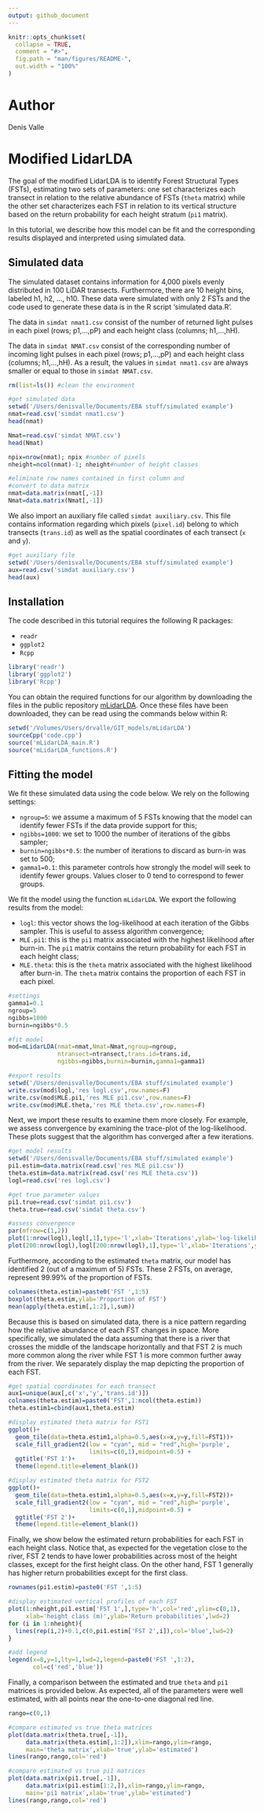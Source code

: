```yaml
---
output: github_document
---
```


<!-- README.md is generated from README.Rmd. Please edit that file -->

```r
knitr::opts_chunk$set(
  collapse = TRUE,
  comment = "#>",
  fig.path = "man/figures/README-",
  out.width = "100%"
)
```

# Author

Denis Valle

# Modified LidarLDA

<!-- badges: start -->
<!-- badges: end -->

The goal of the modified LidarLDA is to identify Forest Structural Types (FSTs), estimating two sets of parameters: one set characterizes each transect in relation to the relative abundance of FSTs (`theta` matrix) while the other set characterizes each FST in relation to its vertical structure based on the return probability for each height stratum (`pi1` matrix). 

In this tutorial, we describe how this model can be fit and the corresponding results displayed and interpreted using simulated data.

## Simulated data

The simulated dataset contains information for 4,000 pixels evenly distributed in 100 LiDAR transects. Furthermore, there are 10 height bins, labeled h1, h2, ..., h10. These data were simulated with only 2 FSTs and the code used to generate these data is in the R script 'simulated data.R'.

The data in `simdat nmat1.csv` consist of the number of returned light pulses in each pixel (rows; p1,...,pP) and each height class (columns; h1,...,hH).

The data in `simdat NMAT.csv` consist of the corresponding number of incoming light pulses in each pixel (rows; p1,...,pP) and each height class (columns; h1,...,hH). As a result, the values in `simdat nmat1.csv` are always smaller or equal to those in `simdat NMAT.csv`. 

```r
rm(list=ls()) #clean the environment

#get simulated data
setwd('/Users/denisvalle/Documents/EBA stuff/simulated example')
nmat=read.csv('simdat nmat1.csv')
head(nmat)

Nmat=read.csv('simdat NMAT.csv')
head(Nmat)

npix=nrow(nmat); npix #number of pixels
nheight=ncol(nmat)-1; nheight#number of height classes

#eliminate row names contained in first column and 
#convert to data matrix
nmat=data.matrix(nmat[,-1])
Nmat=data.matrix(Nmat[,-1])
```

We also import an auxiliary file called `simdat auxiliary.csv`. This file contains information regarding which pixels (`pixel.id`) belong to which transects (`trans.id`) as well as the spatial coordinates of each transect (`x` and `y`).

```r
#get auxiliary file
setwd('/Users/denisvalle/Documents/EBA stuff/simulated example')
aux=read.csv('simdat auxiliary.csv')
head(aux)
```

## Installation

The code described in this tutorial requires the following R packages:

- `readr`
- `ggplot2`
- `Rcpp`

``` r
library('readr')
library('ggplot2')
library('Rcpp')
```

You can obtain the required functions for our algorithm by downloading the files in the public repository [mLidarLDA](https://github.com/drvalle1/mLidarLDA). Once these files have been downloaded, they can be read using the commands below within R:

``` r
setwd('/Volumes/Users/drvalle/GIT_models/mLidarLDA')
sourceCpp('code.cpp')
source('mLidarLDA_main.R')
source('mLidarLDA_functions.R')
```

## Fitting the model

We fit these simulated data using the code below. We rely on the following settings:

- `ngroup=5`: we assume a maximum of 5 FSTs knowing that the model can identify fewer FSTs if the data provide support for this;
- `ngibbs=1000`: we set to 1000 the number of iterations of the gibbs sampler;
- `burnin=ngibbs*0.5`: the number of iterations to discard as burn-in was set to 500;
- `gamma1=0.1`: this parameter controls how strongly the model will seek to identify fewer groups. Values closer to 0 tend to correspond to fewer groups.

We fit the model using the function `mLidarLDA`. We export the following results from the model:

- `logl`: this vector shows the log-likelihood at each iteration of the Gibbs sampler. This is useful to assess algorithm convergence;
- `MLE.pi1`: this is the `pi1` matrix associated with the highest likelihood after burn-in. The `pi1` matrix contains the return probability for each FST in each height class;
- `MLE.theta`: this is the `theta` matrix associated with the highest likelihood after burn-in. The `theta` matrix contains the proportion of each FST in each pixel.

```r
#settings
gamma1=0.1
ngroup=5
ngibbs=1000
burnin=ngibbs*0.5

#fit model
mod=mLidarLDA(nmat=nmat,Nmat=Nmat,ngroup=ngroup,
              ntransect=ntransect,trans.id=trans.id,
              ngibbs=ngibbs,burnin=burnin,gamma1=gamma1)

#export results
setwd('/Users/denisvalle/Documents/EBA stuff/simulated example')
write.csv(mod$logl,'res logl.csv',row.names=F)
write.csv(mod$MLE.pi1,'res MLE pi1.csv',row.names=F)
write.csv(mod$MLE.theta,'res MLE theta.csv',row.names=F)
```

Next, we import these results to examine them more closely. For example, we assess convergence by examining the trace-plot of the log-likelihood. These plots suggest that the algorithm has converged after a few iterations.

```r
#get model results
setwd('/Users/denisvalle/Documents/EBA stuff/simulated example')
pi1.estim=data.matrix(read.csv('res MLE pi1.csv'))
theta.estim=data.matrix(read.csv('res MLE theta.csv'))
logl=read.csv('res logl.csv')

#get true parameter values
pi1.true=read.csv('simdat pi1.csv')
theta.true=read.csv('simdat theta.csv')

#assess convergence
par(mfrow=c(1,2))
plot(1:nrow(logl),logl[,1],type='l',xlab='Iterations',ylab='log-likelihood')
plot(200:nrow(logl),logl[200:nrow(logl),1],type='l',xlab='Iterations',ylab='log-likelihood')
```

Furthermore, according to the estimated `theta` matrix, our model has identified 2 (out of a maximum of 5) FSTs. These 2 FSTs, on average, represent 99.99% of the proportion of FSTs. 

```r
colnames(theta.estim)=paste0('FST ',1:5)
boxplot(theta.estim,ylab='Proportion of FST')
mean(apply(theta.estim[,1:2],1,sum))
```

Because this is based on simulated data, there is a nice pattern regarding how the relative abundance of each FST changes in space. More specifically, we simulated the data assuming that there is a river that crosses the middle of the landscape horizontally and that FST 2 is much more common along the river while FST 1 is more common further away from the river. We separately display the map depicting the proportion of each FST. 

```r
#get spatial coordinates for each transect
aux1=unique(aux[,c('x','y','trans.id')])
colnames(theta.estim)=paste0('FST',1:ncol(theta.estim))
theta.estim1=cbind(aux1,theta.estim)

#display estimated theta matrix for FST1
ggplot()+
  geom_tile(data=theta.estim1,alpha=0.5,aes(x=x,y=y,fill=FST1))+
  scale_fill_gradient2(low = "cyan", mid = "red",high='purple',
                       limits=c(0,1),midpoint=0.5) +
  ggtitle('FST 1')+
  theme(legend.title=element_blank())

#display estimated theta matrix for FST2
ggplot()+
  geom_tile(data=theta.estim1,alpha=0.5,aes(x=x,y=y,fill=FST2))+
  scale_fill_gradient2(low = "cyan", mid = "red",high='purple',
                       limits=c(0,1),midpoint=0.5) +
  ggtitle('FST 2')+
  theme(legend.title=element_blank())
```

Finally, we show below the estimated return probabilities for each FST in each height class. Notice that, as expected for the vegetation close to the river, FST 2 tends to have lower probabilities across most of the height classes, except for the first height class. On the other hand, FST 1 generally has higher return probabilities except for the first class.

```r
rownames(pi1.estim)=paste0('FST ',1:5)

#display estimated vertical profiles of each FST
plot(1:nheight,pi1.estim['FST 1',],type='h',col='red',ylim=c(0,1),
     xlab='height class (m)',ylab='Return probabilities',lwd=2)
for (i in 1:nheight){
  lines(rep(i,2)+0.1,c(0,pi1.estim['FST 2',i]),col='blue',lwd=2)
}

#add legend
legend(x=8,y=1,lty=1,lwd=2,legend=paste0('FST ',1:2),
       col=c('red','blue'))
```

Finally, a comparison between the estimated and true `theta` and `pi1` matrices is provided below. As expected, all of the parameters were well estimated, with all points near the one-to-one diagonal red line. 

```r
rango=c(0,1)

#compare estimated vs true theta matrices
plot(data.matrix(theta.true[,-1]),
     data.matrix(theta.estim[,1:2]),xlim=rango,ylim=rango,
     main='theta matrix',xlab='true',ylab='estimated')
lines(rango,rango,col='red')

#compare estimated vs true pi1 matrices
plot(data.matrix(pi1.true[,-1]),
     data.matrix(pi1.estim[1:2,]),xlim=rango,ylim=rango,
     main='pi1 matrix',xlab='true',ylab='estimated')
lines(rango,rango,col='red')
```

